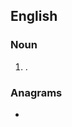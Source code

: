 {{also|assclown}}
==English==

===Noun===
{{en-noun}}

# {{lb|en|North America|slang|derogatory}} {{synonym of|en|assclown}}.

===Anagrams===
* {{anagrams|en|a=aclnossw|Clawsons}}
